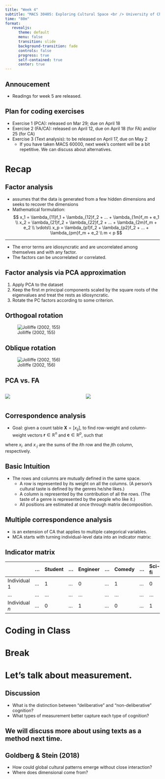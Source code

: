 ```yaml
---
title: "Week 4"
subtitle: "MACS 30405: Exploring Cultural Space <br /> University of Chicago"
time: "80m"
format:
   revealjs:
      theme: default
      menu: false
      transition: slide
      background-transition: fade
      controls: false
      progress: true
      self-contained: true
      center: true
---
```

## Annoucement
* Readings for week 5 are released. 

## Plan for coding exercises
* Exercise 1 (PCA): released on Mar 29; due on April 18
* Exercise 2 (FA/CA): released on April 12, due on April 18 (for FA) and/or 25 (for CA)
* Exercise 3 (Text analysis): to be released on April 17, due on May 2 
  + If you have taken MACS 60000, next week's content will be a bit repetitive. We can discuss about alternatives. 

# Recap

## Factor analysis 
* assumes that the data is generated from a few hidden dimensions and seeks to recover the dimensions
* Mathematical formulation:
 $$
 x_1 = \lambda_{11}f_1 + \lambda_{12}f_2 + ... + \lambda_{1m}f_m + e_1 \\
 x_2 = \lambda_{21}f_2 + \lambda_{22}f_2 + ... + \lambda_{2m}f_m + e_2 \\
 \vdots\\
 x_p = \lambda_{p1}f_2 + \lambda_{p2}f_2 + ... + \lambda_{pm}f_m + e_2 \\
 m < p
 $$
 
 --- 
 
 * The error terms are idiosyncratic and are uncorrelated among themselves and with any factor.
 * The factors can be uncorrelated or correlated. 
 
## Factor analysis via PCA approximation 
 1. Apply PCA to the dataset 
 2. Keep the first $m$ principal components scaled by the square roots of the eigenvalues and treat the rests as idiosyncratic. 
 3. Rotate the PC factors according to some criterion. 
 
## Orthogoal rotation 
 
![Jolliffe (2002, 155)](images/varimax.png)

## Oblique rotation

![Jolliffe (2002, 156)](images/oblique.png)

## PCA vs. FA
:::: {.columns}
::: {.column width="50%"}
![](images/pca.png)
:::
::: {.column width="50%"}
![](images/fa.png)
:::
::::

## Correspondence analysis
* Goal: given a count table $\mathbf{X} = [x_{ij}]$, to find row-weight and column-weight vectors $\mathbf{r} \in \mathbb{R}^n$ and $\mathbf{c} \in \mathbb{R}^p$, such that

\begin{equation}
\begin{aligned}
r_i &\propto \sum_{j=1}^p\ c_j \frac{x_{ij}}{x_{i\cdot}}, \\
\text{and } c_j &\propto \sum_{i=1}^n\ r_i \frac{x_{ij}}{x_{\cdot j}}, 
\end{aligned}
\end{equation}
where $x_{i\cdot}$ and $x_{\cdot j}$ are the sums of the $i$th row and the $j$th column, respectively.

## Basic Intuition
* The rows and columns are mutually defined in the same space.
  + A row is represented by its weight on all the columns. (A person's cultural taste is defined by the genres he/she likes.)
  + A column is represented by the contribution of all the rows. (The taste of a genre is represented by the people who like it.)
  + All positions are estimated at once through matrix decomposition. 

## Multiple correspondence analysis
* is an extension of CA that applies to multiple categorical variables. 
* MCA starts with turning individual-level data into an indicator matrix:

## Indicator matrix

|  | ... | Student | ... | Engineer| ... | Comedy | ... | Sci-fi| 
|---------|:-----|:-----|:-----|:-----|:-----|:-----|:-----|:-----|
| Individual 1      | ... |  1 |  ...   | 0 | ... | 1 | ... | 0 |
| ...     | ...  |   ... |  ...   | ... | ... | ... | ... | ... | ... | 
| Individual $n$      | ...    | 0 | ...   | 1 | ... | 0 | ... | 1 | 

# Coding in Class

# Break

# Let's talk about measurement. 

## Discussion
* What is the distinction between "deliberative" and "non-deliberative" cognition? 
* What types of measurement better capture each type of cognition? 

## We will discuss more about using texts as a method next time. 

## Goldberg & Stein (2018)

* How could global cultural patterns emerge without close interaction?
* Where does dimensional come from? 


